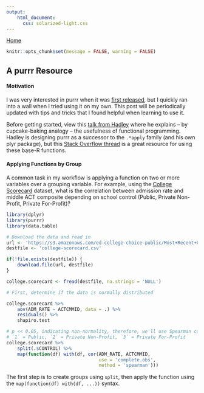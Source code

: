 ```yaml
---
output: 
    html_document:
      css: solarized-light.css
---
```

[Home](https://peterwsetter.github.io)

```r
knitr::opts_chunk$set(message = FALSE, warning = FALSE)
```

## A purrr Resource

#### Motivation

I was very interested in purrr when it was [first released](https://blog.rstudio.org/2015/09/29/purrr-0-1-0/), but I quickly ran into a wall when I tried using it on my own. This post will be periodically updated with tips and tricks that I found helpful when learning to use it.

Before getting started, view this [talk from Hadley](https://t.co/PQjHCf4eO2) where he explains -- by cupcake-baking analogy -- the usefulness of functional programming. Hadley is designing purrr as a successor to the `.*apply` family (and his own plyr package), but this [Stack Overflow thread](http://stackoverflow.com/questions/3505701/r-grouping-functions-sapply-vs-lapply-vs-apply-vs-tapply-vs-by-vs-aggrega) is a great resource for using these base-R functions.

#### Applying Functions by Group

A common task in my workflow is applying a function on two or more variables over a grouping variable. For example, using the [College Scorecard](https://catalog.data.gov/dataset/college-scorecard) dataset, what is the correlation between admission rate and middle ACT composite depending on school control (Public, Private Non-Profit, Private For-Profit)?

```r
library(dplyr)
library(purrr)
library(data.table)

# Download the data and read in 
url <- 'https://s3.amazonaws.com/ed-college-choice-public/Most+Recent+Cohorts+(All+Data+Elements).csv'
destfile <- 'college-scorecard.csv'

if(!file.exists(destfile)) {
    download.file(url, destfile)
}

college.scorecard <- fread(destfile, na.strings = 'NULL')

# First, determine if the data is normally distributed

college.scorecard %>%
    aov(ADM_RATE ~ ACTCMMID, data = .) %>%
    residuals() %>%
    shapiro.test

# p << 0.05, indicating non-normality, therefore, we'll use Spearman correlation
# `1` = Public, `2` = Private Non-Profit, `3` = Private For-Profit
college.scorecard %>%
    split(.$CONTROL) %>%
    map(function(df) with(df, cor(ADM_RATE, ACTCMMID, 
                                  use = 'complete.obs',
                                  method = 'spearman')))
```

The first step is to create groups using `split`, then apply the function using the `map(function(df) with(df, ...))` syntax. 